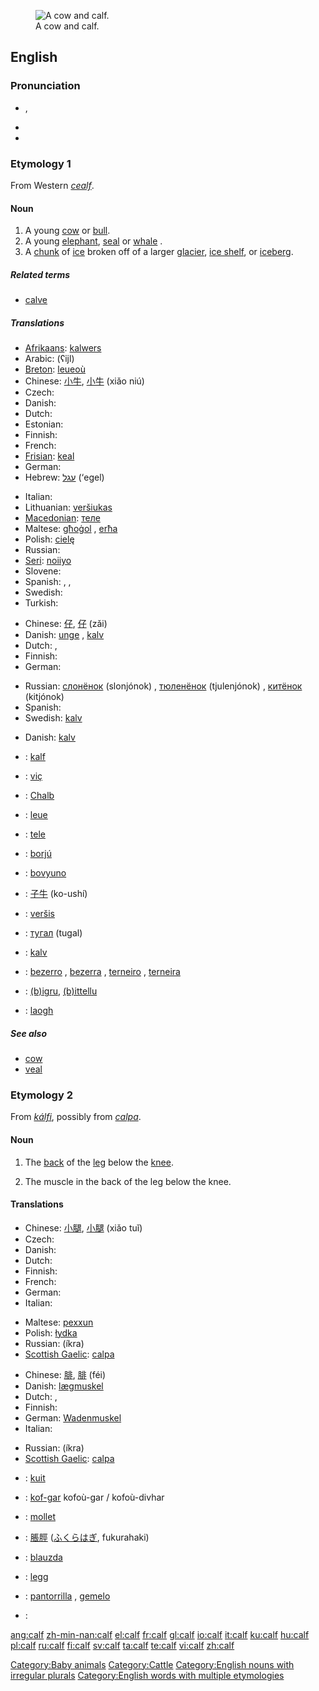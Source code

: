 [[Image:Cow and calf.jpg|thumb|right|A cow and calf.]]
==English==

===Pronunciation===
* {{IPA|/kɑːf/}}, {{SAMPA|/kA:f/}}
* {{audio|en-us-calf.ogg|Audio (US)}}
* {{rhymes|ɑːf}}

===Etymology 1===
From Western {{OS.}} ''[[cealf]]''.

====Noun====
{{en-noun|'''[[calves]] or, less often, [[calfs]]'''}}

# A young [[cow]] or [[bull]].
# A young [[elephant]], [[seal]] or [[whale]] {{italbrac|also used of some other animals}}.
# A [[chunk]] of [[ice]] broken off of a larger [[glacier]], [[ice shelf]], or [[iceberg]].

=====Related terms=====
* [[calve]]

=====Translations=====
{{trans-top|young cow or bull}}
* [[Afrikaans]]: [[kalwers]] {{p}}
* Arabic: {{ARchar|[[عجل]]}} (ʕijl) {{m}}
* [[Breton]]: [[leueoù]] {{p}}
* Chinese: [[小牛]], [[小牛]] (xiǎo niú)
* Czech: {{t-|cs|tele|n}}
* Danish: {{t+|da|kalv|c}}
* Dutch: {{t|nl|kalf|n}}
* Estonian: {{t+|et|vasikas}}
* Finnish: {{t+|fi|vasikka}}
* French: {{t+|fr|veau|m}}
* [[Frisian]]: [[keal]] {{n}}
* German: {{t+|de|Kalb|n}}
* Hebrew: [[עגל]] (‘egel) {{m}}
{{trans-mid}}
* Italian: {{t+|it|vitello|m}}
* Lithuanian: [[veršiukas]] {{m}}
* [[Macedonian]]: [[теле]] {{n}}
* Maltese: [[għoġol]] {{m}}, [[erħa]] {{f}}
* Polish: [[cielę]] {{n}}
* Russian: {{t+|ru|телёнок|m|tr=teljónok|sc=Cyrl}}
* [[Seri]]: [[noiiyo]]
* Slovene: {{t+|sl|tele|n}}
* Spanish: {{t+|es|becerro|m}}, {{t+|es|ternero|m}}, {{t-|es|ternera|f}}
* Swedish: {{t+|sv|kalv|c}}
* Turkish: {{t+|tr|dana}}
{{trans-bottom}}

{{trans-top|young elephant, seal or whale (also used of some other animals)}}
* Chinese: [[仔]], [[仔]] (zǎi)
* Danish: [[unge]] {{c}} {{italbrac|of an elephant, seal or whale}}, [[kalv]] {{c}} {{italbrac|of other animals, e.g., moose or antelope}}
* Dutch: {{t|nl|kalf|n}}, {{t+|nl|jong|n}}
* Finnish: {{t-|fi|poikanen}}
* German: {{t+|de|Kalb|n}}
{{trans-mid}}
* Russian: [[слонёнок]] (slonjónok) {{m}} {{italbrac|elephant calf}}, [[тюленёнок]] (tjulenjónok) {{m}} {{italbrac|seal calf}}, [[китёнок]] (kitjónok) {{m}} {{italbrac|whale calf}}
* Spanish: {{t+|es|cría|f}}
* Swedish: [[kalv]] {{c}}
{{trans-bottom}}

{{trans-top|chunk of ice broken off of a larger glacier, ice shelf, or iceberg}}
* Danish: [[kalv]] {{c}}
{{trans-mid}}
{{trans-bottom}}

{{checktrans-top}}
* {{ttbc|Afrikaans}}: [[kalf]] {{n}}
* {{ttbc|Albanian}}: [[viç]] {{m}}
* {{ttbc|Alemannic}}: [[Chalb]] {{n}}
* {{ttbc|Breton}}: [[leue]] {{m}}
* {{ttbc|Croatian}}: [[tele]]
* {{ttbc|Hungarian}}: [[borjú]]
* {{ttbc|Ido}}: [[bovyuno]]
{{trans-mid}}
* {{ttbc|Japanese}}: [[子牛]] (ko-ushí)
* {{ttbc|Lithuanian}}: [[veršis]]
* {{ttbc|Mongolian}}: [[тугал]] (tugal)
* {{ttbc|Norwegian}}: [[kalv]] {{m}}
* {{ttbc|Portuguese}}: [[bezerro]] {{m}}, [[bezerra]] {{f}}, [[terneiro]] {{m}}, [[terneira]] {{f}}
* {{ttbc|Sardinian}}: [[(b)igru]], [[(b)ittellu]]
* {{ttbc|Scottish Gaelic}}: [[laogh]] {{m}}
{{trans-bottom}}

=====See also=====
* [[cow]]
* [[veal]]

===Etymology 2===
From {{ON.}} ''[[kálfi]]'', possibly from {{Ir.}} ''[[calpa]]''.

====Noun====
{{en-noun|cal|ves}}

# {{anatomy}} The [[back]] of the [[leg]] below the [[knee]].
# The muscle in the back of the leg below the knee.

====Translations====
{{rfc-level|Translations at L3+ (AutoFormat would have corrected level of Translations)}}
{{trans-top|anatomy: back of the leg below the knee}}
* Chinese: [[小腿]], [[小腿]] (xiǎo tuǐ)
* Czech: {{t-|cs|lýtko|n}}
* Danish: {{t-|da|læg|c}}
* Dutch: {{t+|nl|kuit|m}}
* Finnish: {{t+|fi|pohje}}
* French: {{t-|fr|mollet|m}}
* German: {{t+|de|Wade|f}}
* Italian: {{t-|it|polpaccio|m}}
{{trans-mid}}
* Maltese: [[pexxun]] {{m}}
* Polish: [[łydka]] {{f}}
* Russian: {{t-|ru|икра|f|sc=Cyrl}} (íkra)
* [[Scottish Gaelic]]: [[calpa]] {{m}}
{{trans-bottom}}

{{trans-top|muscle in the back of the leg below the knee}}
* Chinese: [[腓]], [[腓]] (féi)
* Danish: [[lægmuskel]] {{c}}
* Dutch: {{t+|nl|kuit|m}}, {{t|nl|kuitspier|f}}
* Finnish: {{t+|fi|pohje}}
* German: [[Wadenmuskel]] {{m}}
* Italian: {{t-|it|polpaccio|m}}
{{trans-mid}}
* Russian: {{t-|ru|икра|f|sc=Cyrl}} (íkra)
* [[Scottish Gaelic]]: [[calpa]] {{m}}
{{trans-bottom}}

{{checktrans-top}}
* {{ttbc|Afrikaans}}: [[kuit]] {{n}}
* {{ttbc|Breton}}: [[kof-gar]] {{m}} kofoù-gar / kofoù-divhar {{p}}
* {{ttbc|French}}: [[mollet]] {{m}}
{{trans-mid}}
* {{ttbc|Japanese}}: [[脹脛]] ([[ふくらはぎ]], fukurahaki)
* {{ttbc|Lithuanian}}: [[blauzda]] {{f}}
* {{ttbc|Norwegian}}: [[legg]] {{m}}
* {{ttbc|Spanish}}: [[pantorrilla]] {{f}}, [[gemelo]] {{m}}
* {{ttbc|Turkish}}: {{t|tr|baldır}}
{{trans-bottom}}

[[Category:Baby animals]]
[[Category:Cattle]]
[[Category:English nouns with irregular plurals]]
[[Category:English words with multiple etymologies]]

[[ang:calf]]
[[zh-min-nan:calf]]
[[el:calf]]
[[fr:calf]]
[[gl:calf]]
[[io:calf]]
[[it:calf]]
[[ku:calf]]
[[hu:calf]]
[[pl:calf]]
[[ru:calf]]
[[fi:calf]]
[[sv:calf]]
[[ta:calf]]
[[te:calf]]
[[vi:calf]]
[[zh:calf]]